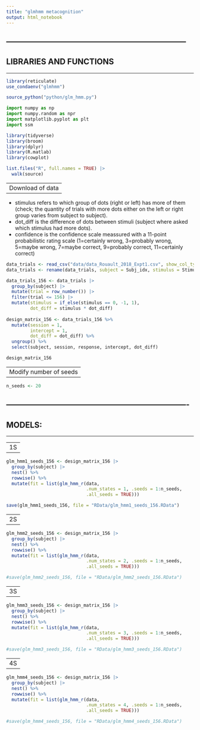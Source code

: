 ```yaml
---
title: "glmhmm metacognition"
output: html_notebook
---
```



---------------------------------------------------------------------
---------------------------------------------------------------------
LIBRARIES AND FUNCTIONS
---------------------------------------------------------------------
---------------------------------------------------------------------


```r
library(reticulate)
use_condaenv("glmhmm")

source_python("python/glm_hmm.py")
```

```python
import numpy as np
import numpy.random as npr
import matplotlib.pyplot as plt
import ssm 
```

```r
library(tidyverse)
library(broom)
library(dplyr)
library(R.matlab)
library(cowplot)

list.files("R", full.names = TRUE) |> 
  walk(source)
```


----------------------------------------------------------------------
Download of data
----------------------------------------------------------------------

- stimulus refers to which group of dots (right or left) has more of them (check; the quantity of trials with more dots either on the left or right group varies from subject to subject).
- dot_diff is the difference of dots between stimuli (subject where asked which stimulus had more dots).
- confidence is the confidence scale meassured with a 11-point probabilistic 
rating scale (1=certainly wrong, 3=probably wrong, 5=maybe wrong, 7=maybe correct, 9=probably correct, 11=certainly correct)

```r
data_trials <- read_csv("data/data_Rouault_2018_Expt1.csv", show_col_types = FALSE) 
data_trials <- rename(data_trials, subject = Subj_idx, stimulus = Stimulus, response = Response, confidence = Confidence, RT = RT_dec, dot_diff = DotDiff, correct = Accuracy)

data_trials_156 <- data_trials |>
  group_by(subject) |>
  mutate(trial = row_number()) |>
  filter(trial <= 156) |> 
  mutate(stimulus = if_else(stimulus == 0, -1, 1), 
         dot_diff = stimulus * dot_diff) 
  
design_matrix_156 <- data_trials_156 %>%
  mutate(session = 1, 
         intercept = 1, 
         dot_diff = dot_diff) %>% 
  ungroup() %>% 
  select(subject, session, response, intercept, dot_diff) 

design_matrix_156
```


----------------------------------------------------------------------
Modify number of seeds
----------------------------------------------------------------------


```r
n_seeds <- 20
```


----------------------------------------------------------------------
----------------------------------------------------------------------
MODELS:
----------------------------------------------------------------------
----------------------------------------------------------------------


----------------------------------------------------------------------
1S
----------------------------------------------------------------------


```r
glm_hmm1_seeds_156 <- design_matrix_156 |> 
  group_by(subject) |> 
  nest() %>%
  rowwise() %>%
  mutate(fit = list(glm_hmm_r(data, 
                              .num_states = 1, .seeds = 1:n_seeds,
                              .all_seeds = TRUE)))
```


```r
save(glm_hmm1_seeds_156, file = "RData/glm_hmm1_seeds_156.RData")
```


---------------------------------------------------------------------
2S 
---------------------------------------------------------------------


```r
glm_hmm2_seeds_156 <- design_matrix_156 |> 
  group_by(subject) |> 
  nest() %>%
  rowwise() %>%
  mutate(fit = list(glm_hmm_r(data, 
                              .num_states = 2, .seeds = 1:n_seeds,
                              .all_seeds = TRUE)))
```


```r
#save(glm_hmm2_seeds_156, file = "RData/glm_hmm2_seeds_156.RData")
```

---------------------------------------------------------------------
3S 
---------------------------------------------------------------------


```r
glm_hmm3_seeds_156 <- design_matrix_156 |> 
  group_by(subject) |> 
  nest() %>%
  rowwise() %>%
  mutate(fit = list(glm_hmm_r(data, 
                              .num_states = 3, .seeds = 1:n_seeds,
                              .all_seeds = TRUE)))
```


```r
#save(glm_hmm3_seeds_156, file = "RData/glm_hmm3_seeds_156.RData")
```

---------------------------------------------------------------------
4S 
---------------------------------------------------------------------


```r
glm_hmm4_seeds_156 <- design_matrix_156 |> 
  group_by(subject) |> 
  nest() %>%
  rowwise() %>%
  mutate(fit = list(glm_hmm_r(data, 
                              .num_states = 4, .seeds = 1:n_seeds,
                              .all_seeds = TRUE)))
```


```r
#save(glm_hmm4_seeds_156, file = "RData/glm_hmm4_seeds_156.RData")
```

